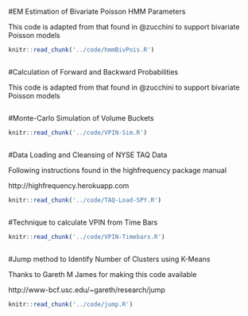\chapter{Appendix 2: R Code Used in this Project}

#EM Estimation of Bivariate Poisson HMM Parameters

This code is adapted from that found in @zucchini to support bivariate Poisson models

```r
knitr::read_chunk('../code/hmmBivPois.R')
```

```r
```

\newpage

#Calculation of Forward and Backward Probabilities

This code is adapted from that found in @zucchini to support bivariate Poisson models

```r
```

\newpage

#Monte-Carlo Simulation of Volume Buckets

```r
knitr::read_chunk('../code/VPIN-Sim.R')
```

```r
```

\newpage

#Data Loading and Cleansing of NYSE TAQ Data

Following instructions found in the highfrequency package manual

http://highfrequency.herokuapp.com

```r
knitr::read_chunk('../code/TAQ-Load-SPY.R')
```

```r
```

\newpage

#Technique to calculate VPIN from Time Bars

```r
knitr::read_chunk('../code/VPIN-Timebars.R')
```

```r
```

\newpage

#Jump method to Identify Number of Clusters using K-Means

Thanks to Gareth M James for making this code available

http://www-bcf.usc.edu/~gareth/research/jump

```r
knitr::read_chunk('../code/jump.R')
```

```r
```

